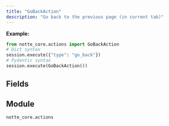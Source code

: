 ```yaml
---
title: "GoBackAction"
description: "Go back to the previous page (in current tab)"
---
```




**Example:**
```python
from notte_core.actions import GoBackAction
# Dict syntax
session.execute({"type": "go_back"})
# Pydantic syntax
session.execute(GoBackAction())
```

## Fields

<ParamField path="type" type="Literal['go_back']" required>
</ParamField>

<ParamField path="category" type="str" required>
</ParamField>

<ParamField path="description" type="str" required>
</ParamField>


## Module

`notte_core.actions`

